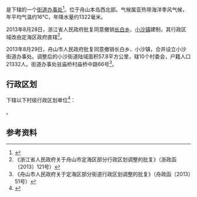{{中国乡级行政区|33/09/02/101/000}}

'''{{PAGENAMEBASE}}'''是{{PRC admin/fullname|33/09/02/101/000|3}}下辖的一个[[街道办事处|街道办事处]]<ref>{{PRC admin/ref sgc|{{PRC admin/parent|33/09/02/101/000}}}}</ref>。位于舟山本岛西北部。气候属亚热带海洋季风气候，年平均气温约16℃，年降水量约1322毫米。

2013年8月28日，浙江省人民政府批复同意撤销[[长白乡|长白乡]]、[[小沙镇|小沙镇]]建制，其行政区域改由定海区政府直辖<ref>《浙江省人民政府关于舟山市定海区部分行政区划调整的批复》（浙政函〔2013〕121号）</ref>。

2013年8月29日，舟山市人民政府批复同意撤销长白乡、小沙镇，合并设立小沙街道办事处。调整后的小沙街道陆域面积57.8平方公里，辖10个村委会，户籍人口21332人。街道办事处驻庙桥村庙桥中路66号<ref>《舟山市人民政府关于定海区部分街道行政区划调整的批复》（舟政函〔2013〕51号）</ref>。

== 行政区划 ==
{{PAGENAMEBASE}}下辖以下村级行政区划单位<ref>{{PRC admin/ref sgc|33/09/02/101/000}}</ref>：

{{PRC admin/children|33/09/02/101/000}}。

== 参考资料 ==
{{reflist}}

{{浙江行政区划小作品}}
{{PRC admin/navcat|33/09/02/101/000}}